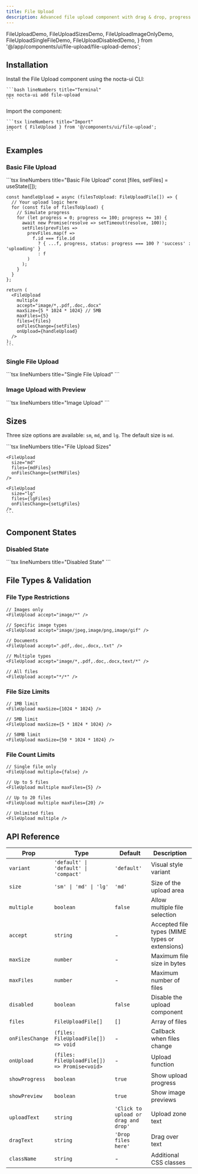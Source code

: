 ```yaml
---
title: File Upload
description: Advanced file upload component with drag & drop, progress tracking, validation, and preview support
---
```


  FileUploadDemo,
  FileUploadSizesDemo,
  FileUploadImageOnlyDemo,
  FileUploadSingleFileDemo,
  FileUploadDisabledDemo,
} from '@/app/components/ui/file-upload/file-upload-demos';

## Installation

<Steps>
  <Step>
    Install the File Upload component using the nocta-ui CLI:

    ```bash lineNumbers title="Terminal"
    npx nocta-ui add file-upload
    ```
  </Step>
  <Step>
    Import the component:

    ```tsx lineNumbers title="Import"
    import { FileUpload } from '@/components/ui/file-upload';
    ```
  </Step>
</Steps>

## Examples

### Basic File Upload

<DocsTabs defaultValue="preview">
  <DocsTab value="preview" lineNumbers title="Preview">
    <FileUploadDemo />
  </DocsTab>
  <DocsTab value="code" lineNumbers title="Code">
    ```tsx lineNumbers title="Basic File Upload"
    const [files, setFiles] = useState<FileUploadFile[]>([]);

    const handleUpload = async (filesToUpload: FileUploadFile[]) => {
      // Your upload logic here
      for (const file of filesToUpload) {
        // Simulate progress
        for (let progress = 0; progress <= 100; progress += 10) {
          await new Promise(resolve => setTimeout(resolve, 100));
          setFiles(prevFiles => 
            prevFiles.map(f => 
              f.id === file.id 
                ? { ...f, progress, status: progress === 100 ? 'success' : 'uploading' }
                : f
            )
          );
        }
      }
    };

    return (
      <FileUpload
        multiple
        accept="image/*,.pdf,.doc,.docx"
        maxSize={5 * 1024 * 1024} // 5MB
        maxFiles={5}
        files={files}
        onFilesChange={setFiles}
        onUpload={handleUpload}
      />
    );
    ```
  </DocsTab>
</DocsTabs>

### Single File Upload

<DocsTabs defaultValue="preview">
  <DocsTab value="preview" lineNumbers title="Preview">
    <FileUploadSingleFileDemo />
  </DocsTab>
  <DocsTab value="code" lineNumbers title="Code">
    ```tsx lineNumbers title="Single File Upload"
    <FileUpload
      variant="compact"
      multiple={false}
      accept=".pdf,.doc,.docx"
      maxSize={10 * 1024 * 1024} // 10MB
      files={files}
      onFilesChange={setFiles}
      uploadText="Click to upload a document"
      dragText="Drop document here"
    />
    ```
  </DocsTab>
</DocsTabs>

### Image Upload with Preview

<DocsTabs defaultValue="preview">
  <DocsTab value="preview" lineNumbers title="Preview">
    <FileUploadImageOnlyDemo />
  </DocsTab>
  <DocsTab value="code" lineNumbers title="Code">
    ```tsx lineNumbers title="Image Upload"
    <FileUpload
      variant="default"
      multiple
      accept="image/*"
      maxSize={2 * 1024 * 1024} // 2MB
      maxFiles={10}
      files={files}
      onFilesChange={setFiles}
      onUpload={handleUpload}
      showPreview={true}
      uploadText="Click to upload images or drag and drop"
      dragText="Drop your images here"
    />
    ```
  </DocsTab>
</DocsTabs>

## Sizes

Three size options are available: `sm`, `md`, and `lg`. The default size is `md`.

<DocsTabs defaultValue="preview">
  <DocsTab value="preview" lineNumbers title="Preview">
    <FileUploadSizesDemo />
  </DocsTab>
  <DocsTab value="code" lineNumbers title="Code">
    ```tsx lineNumbers title="File Upload Sizes"
    <FileUpload
      size="sm"
      files={smFiles}
      onFilesChange={setSmFiles}
    />

    <FileUpload
      size="md"
      files={mdFiles}
      onFilesChange={setMdFiles}
    />

    <FileUpload
      size="lg"
      files={lgFiles}
      onFilesChange={setLgFiles}
    />
    ```
  </DocsTab>
</DocsTabs>

## Component States

### Disabled State

<DocsTabs defaultValue="preview">
  <DocsTab value="preview" lineNumbers title="Preview">
    <FileUploadDisabledDemo />
  </DocsTab>
  <DocsTab value="code" lineNumbers title="Code">
    ```tsx lineNumbers title="Disabled State"
    <FileUpload
      disabled
      multiple
      files={files}
      onFilesChange={setFiles}
      uploadText="Upload is disabled"
    />
    ```
  </DocsTab>
</DocsTabs>

## File Types & Validation

### File Type Restrictions

```tsx lineNumbers title="File Type Examples"
// Images only
<FileUpload accept="image/*" />

// Specific image types
<FileUpload accept="image/jpeg,image/png,image/gif" />

// Documents
<FileUpload accept=".pdf,.doc,.docx,.txt" />

// Multiple types
<FileUpload accept="image/*,.pdf,.doc,.docx,text/*" />

// All files
<FileUpload accept="*/*" />
```

### File Size Limits

```tsx lineNumbers title="Size Limits"
// 1MB limit
<FileUpload maxSize={1024 * 1024} />

// 5MB limit
<FileUpload maxSize={5 * 1024 * 1024} />

// 50MB limit
<FileUpload maxSize={50 * 1024 * 1024} />
```

### File Count Limits

```tsx lineNumbers title="File Count"
// Single file only
<FileUpload multiple={false} />

// Up to 5 files
<FileUpload multiple maxFiles={5} />

// Up to 20 files
<FileUpload multiple maxFiles={20} />

// Unlimited files
<FileUpload multiple />
```

## API Reference

| Prop | Type | Default | Description |
|------|------|---------|-------------|
| `variant` | `'default' \| 'default' \| 'compact'` | `'default'` | Visual style variant |
| `size` | `'sm' \| 'md' \| 'lg'` | `'md'` | Size of the upload area |
| `multiple` | `boolean` | `false` | Allow multiple file selection |
| `accept` | `string` | - | Accepted file types (MIME types or extensions) |
| `maxSize` | `number` | - | Maximum file size in bytes |
| `maxFiles` | `number` | - | Maximum number of files |
| `disabled` | `boolean` | `false` | Disable the upload component |
| `files` | `FileUploadFile[]` | `[]` | Array of files |
| `onFilesChange` | `(files: FileUploadFile[]) => void` | - | Callback when files change |
| `onUpload` | `(files: FileUploadFile[]) => Promise<void>` | - | Upload function |
| `showProgress` | `boolean` | `true` | Show upload progress |
| `showPreview` | `boolean` | `true` | Show image previews |
| `uploadText` | `string` | `'Click to upload or drag and drop'` | Upload zone text |
| `dragText` | `string` | `'Drop files here'` | Drag over text |
| `className` | `string` | - | Additional CSS classes |